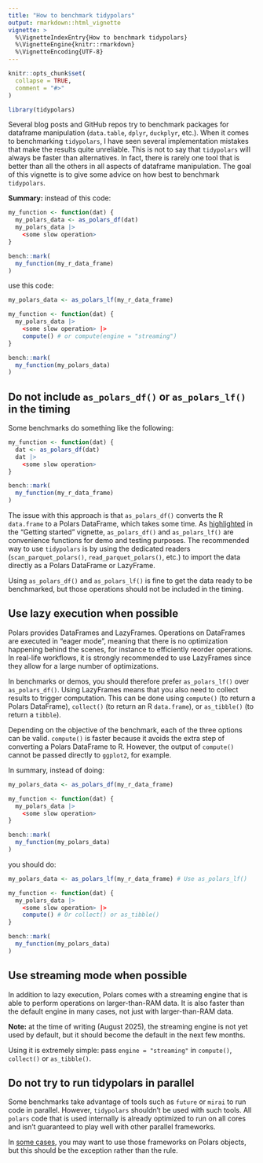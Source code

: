 ```yaml
---
title: "How to benchmark tidypolars"
output: rmarkdown::html_vignette
vignette: >
  %\VignetteIndexEntry{How to benchmark tidypolars}
  %\VignetteEngine{knitr::rmarkdown}
  %\VignetteEncoding{UTF-8}
---
```


```r
knitr::opts_chunk$set(
  collapse = TRUE,
  comment = "#>"
)
```

```r
library(tidypolars)
```

Several blog posts and GitHub repos try to benchmark packages for dataframe manipulation (`data.table`, `dplyr`, `duckplyr`, etc.).
When it comes to benchmarking `tidypolars`, I have seen several implementation mistakes that make the results quite unreliable.
This is not to say that `tidypolars` will always be faster than alternatives.
In fact, there is rarely one tool that is better than all the others in all aspects of dataframe manipulation.
The goal of this vignette is to give some advice on how best to benchmark `tidypolars`.

**Summary:** instead of this code:
```r
my_function <- function(dat) {
  my_polars_data <- as_polars_df(dat)
  my_polars_data |>
    <some slow operation>
}

bench::mark(
  my_function(my_r_data_frame)
)
```

use this code:

```r
my_polars_data <- as_polars_lf(my_r_data_frame)

my_function <- function(dat) {
  my_polars_data |>
    <some slow operation> |>
    compute() # or compute(engine = "streaming")
}

bench::mark(
  my_function(my_polars_data)
)
```


## Do not include `as_polars_df()` or `as_polars_lf()` in the timing

Some benchmarks do something like the following:

```r
my_function <- function(dat) {
  dat <- as_polars_df(dat)
  dat |>
    <some slow operation>
}

bench::mark(
  my_function(my_r_data_frame)
)
```

The issue with this approach is that `as_polars_df()` converts the R `data.frame` to a Polars DataFrame, which takes some time.
As [highlighted](https://www.tidypolars.etiennebacher.com/articles/tidypolars#importing-data) in the "Getting started" vignette, `as_polars_df()` and `as_polars_lf()` are convenience functions for demo and testing purposes.
The recommended way to use `tidypolars` is by using the dedicated readers (`scan_parquet_polars()`, `read_parquet_polars()`, etc.) to import the data directly as a Polars DataFrame or LazyFrame.

Using `as_polars_df()` and `as_polars_lf()` is fine to get the data ready to be benchmarked, but those operations should not be included in the timing.


## Use lazy execution when possible

Polars provides DataFrames and LazyFrames.
Operations on DataFrames are executed in "eager mode", meaning that there is no optimization happening behind the scenes, for instance to efficiently reorder operations.
In real-life workflows, it is strongly recommended to use LazyFrames since they allow for a large number of optimizations.

In benchmarks or demos, you should therefore prefer `as_polars_lf()` over `as_polars_df()`.
Using LazyFrames means that you also need to collect results to trigger computation.
This can be done using `compute()` (to return a Polars DataFrame), `collect()` (to return an R `data.frame`), or `as_tibble()` (to return a `tibble`).

Depending on the objective of the benchmark, each of the three options can be valid.
`compute()` is faster because it avoids the extra step of converting a Polars DataFrame to R.
However, the output of `compute()` cannot be passed directly to `ggplot2`, for example.

In summary, instead of doing:

```r
my_polars_data <- as_polars_df(my_r_data_frame)

my_function <- function(dat) {
  my_polars_data |>
    <some slow operation>
}

bench::mark(
  my_function(my_polars_data)
)
```

you should do:

```r
my_polars_data <- as_polars_lf(my_r_data_frame) # Use as_polars_lf()

my_function <- function(dat) {
  my_polars_data |>
    <some slow operation> |>
    compute() # Or collect() or as_tibble()
}

bench::mark(
  my_function(my_polars_data)
)
```

## Use streaming mode when possible

In addition to lazy execution, Polars comes with a streaming engine that is able to perform operations on larger-than-RAM data.
It is also faster than the default engine in many cases, not just with larger-than-RAM data.

**Note:** at the time of writing (August 2025), the streaming engine is not yet used by default, but it should become the default in the next few months.

Using it is extremely simple: pass `engine = "streaming"` in `compute()`, `collect()` or `as_tibble()`.

## Do not try to run tidypolars in parallel

Some benchmarks take advantage of tools such as `future` or `mirai` to run code in parallel.
However, `tidypolars` shouldn't be used with such tools.
All `polars` code that is used internally is already optimized to run on all cores and isn't guaranteed to play well with other parallel frameworks.

In [some cases](https://pola-rs.github.io/r-polars/vignettes/custom-functions.html#using-purrr), you may want to use those frameworks on Polars objects, but this should be the exception rather than the rule.
